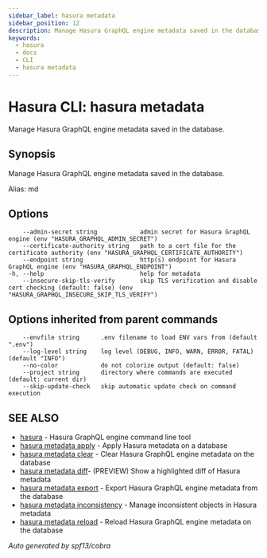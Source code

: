 ```yaml
---
sidebar_label: hasura metadata
sidebar_position: 12
description: Manage Hasura GraphQL engine metadata saved in the database using the Hasura CLI
keywords:
  - hasura
  - docs
  - CLI
  - hasura metadata
---
```


# Hasura CLI: hasura metadata

Manage Hasura GraphQL engine metadata saved in the database.

## Synopsis

Manage Hasura GraphQL engine metadata saved in the database.

Alias: md

## Options

```
    --admin-secret string            admin secret for Hasura GraphQL engine (env "HASURA_GRAPHQL_ADMIN_SECRET")
    --certificate-authority string   path to a cert file for the certificate authority (env "HASURA_GRAPHQL_CERTIFICATE_AUTHORITY")
    --endpoint string                http(s) endpoint for Hasura GraphQL engine (env "HASURA_GRAPHQL_ENDPOINT")
-h, --help                           help for metadata
    --insecure-skip-tls-verify       skip TLS verification and disable cert checking (default: false) (env "HASURA_GRAPHQL_INSECURE_SKIP_TLS_VERIFY")
```

## Options inherited from parent commands

```
    --envfile string      .env filename to load ENV vars from (default ".env")
    --log-level string    log level (DEBUG, INFO, WARN, ERROR, FATAL) (default "INFO")
    --no-color            do not colorize output (default: false)
    --project string      directory where commands are executed (default: current dir)
    --skip-update-check   skip automatic update check on command execution
```

## SEE ALSO

- [hasura](/graphql/core/hasura-cli/hasura.mdx) - Hasura GraphQL engine command line tool
- [hasura metadata apply](/graphql/core/hasura-cli/hasura_metadata_apply.mdx) - Apply Hasura metadata on a database
- [hasura metadata clear](/graphql/core/hasura-cli/hasura_metadata_clear.mdx) - Clear Hasura GraphQL engine metadata on the database
- [hasura metadata diff](/graphql/core/hasura-cli/hasura_metadata_diff.mdx)- (PREVIEW) Show a highlighted diff of Hasura metadata
- [hasura metadata export](/graphql/core/hasura-cli/hasura_metadata_export.mdx) - Export Hasura GraphQL engine metadata from the database
- [hasura metadata inconsistency](/graphql/core/hasura-cli/hasura_metadata_inconsistency.mdx) - Manage inconsistent objects in Hasura metadata
- [hasura metadata reload](/graphql/core/hasura-cli/hasura_metadata_reload.mdx) - Reload Hasura GraphQL engine metadata on the database

_Auto generated by spf13/cobra_
